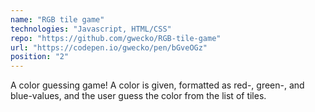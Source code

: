 ```yaml
---
name: "RGB tile game"
technologies: "Javascript, HTML/CSS"
repo: "https://github.com/gwecko/RGB-tile-game"
url: "https://codepen.io/gwecko/pen/bGveOGz"
position: "2"
---
```


A color guessing game! A color is given, formatted as red-, green-, and blue-values, and the user guess the color from the list of tiles. 